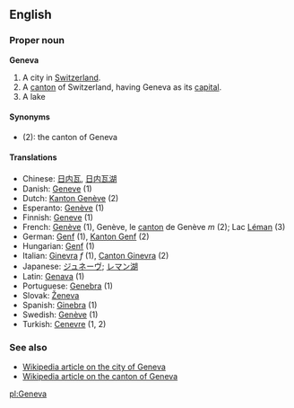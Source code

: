 ==English==
===Proper noun===
'''Geneva'''

#A city in [[Switzerland]].
#A [[canton]] of Switzerland, having Geneva as its [[capital]].
#A lake

====Synonyms====
*(2): the canton of Geneva

====Translations====
*Chinese: [[日内瓦]], [[日内瓦湖]]
*Danish: [[Geneve]] (1)
*Dutch: [[Kanton Genève]] (2)
*Esperanto: [[Genève]] (1)
*Finnish: [[Geneve]] (1)
*French: [[Genève]] (1), Genève, le [[canton#French|canton]] de Genève ''m'' (2); Lac [[Léman]] (3)
*German: [[Genf]] (1), [[Kanton Genf]] (2)
*Hungarian: [[Genf]] (1)
*Italian: [[Ginevra]] ''f'' (1), [[Canton Ginevra]] (2)
*Japanese: [[ジュネーヴ]]; [[レマン湖]]
*Latin: [[Genava]] (1)
*Portuguese: [[Genebra]] (1)
*Slovak: [[Ženeva]]
*Spanish: [[Ginebra]] (1)
*Swedish: [[Genève]] (1)
*Turkish: [[Cenevre]] (1, 2)

===See also===
*[[w:Geneva|Wikipedia article on the city of Geneva]]
*[[w:Canton_of_Geneva|Wikipedia article on the canton of Geneva]]

[[pl:Geneva]]